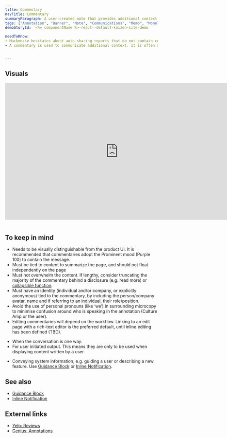```yaml
---
title: Commentary
navTitle: Commentary
summaryParagraph: A user-created note that provides additional context to shared information.
tags: ["Annotation", "Banner", "Note", "Communications", "Memo", "Monologue", "Context", "Commentaries", "Commentary", "Message", "Summary"]
demoStoryId:  <%= componentName %>-react--default-kaizen-site-demo

needToKnow:
- Mackenzie hesitates about auto-sharing reports that do not contain context for their audience.  
- A commentary is used to communicate additional context. It is often a one-way monologue / memo intended for a shared audience.


---
```



## Visuals
<iframe style="border: none;" width="744" height="450" src="https://www.figma.com/embed?embed_host=share&url=https%3A%2F%2Fwww.figma.com%2Ffile%2FeZKEE5kXbEMY3lx84oz8iN%2F%25E2%259D%25A4%25EF%25B8%258F-UI-Kit-Heart%3Fnode-id%3D14371%253A68831" allowfullscreen></iframe> 

## To keep in mind
- Needs to be visually distinguishable from the product UI. It is recommended that commentaries adopt the Prominent mood (Purple 100) to contain the message.
- Must be tied to content to summarize the page, and should not float independently on the page
- Must not overwhelm the content. If lengthy, consider truncating the majority of the commentary behind a disclosure (e.g. read more) or [collapsible function](https://cultureamp.design/components/collapsible/).
- Must have an identity (individual and/or company, or explicitly anonymous) tied to the commentary, by including the person/company avatar, name and if referring to an individual, their role/position.
- Avoid the use of personal pronouns (like ‘we’) in surrounding microcopy to minimise confusion around who is speaking in the annotation (Culture Amp or the user).
- Editing commentaries will depend on the workflow. Linking to an edit page with a rich-text editor is the preferred default, until inline editing has been defined (TBD).


<WhenToUseAndWhenNotToUse>

<WhenToUse>

* When the conversation is one way.
* For user initiated output. This means they are only to be used when displaying content written by a user.


</WhenToUse>

<WhenNotToUse>

* Conveying system information, e.g. guiding a user or describing a new feature. Use [Guidance Block](https://cultureamp.design/components/guidance-block/) or [Inline Notification](https://cultureamp.design/components/inline-notification/).

</WhenNotToUse>

</WhenToUseAndWhenNotToUse>

## See also
* [Guidance Block](https://cultureamp.design/components/guidance-block/)
* [Inline Notification](https://cultureamp.design/components/inline-notification/)

## External links
- [Yelp: Reviews](https://www.yelp.com/styleguide#section-review)
- [Genius: Annotations](https://genius.com/13878156)
